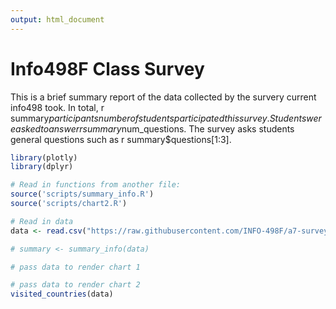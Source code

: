 ```yaml
---
output: html_document
---
```

# Info498F Class Survey

This is a brief summary report of the data collected by the survery current info498 took.
In total, r summary$participants number of students participated this survey. 
Students were asked to answer r summary$num_questions. 
The survey asks students general questions such as r summary$questions[1:3].

```r
library(plotly)
library(dplyr)

# Read in functions from another file:
source('scripts/summary_info.R')
source('scripts/chart2.R')

# Read in data
data <- read.csv("https://raw.githubusercontent.com/INFO-498F/a7-survey-data/master/intro_survey_data.csv")

# summary <- summary_info(data)

```


```r
# pass data to render chart 1 
```


```r
# pass data to render chart 2
visited_countries(data)
```

